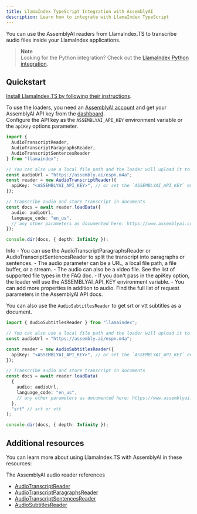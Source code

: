 ```yaml
---
title: LlamaIndex TypeScript Integration with AssemblyAI
description: Learn how to integrate with LlamaIndex TypeScript
---
```


You can use the AssemblyAI readers from LlamaIndex.TS to transcribe audio files inside your LlamaIndex applications.

> **Note**  
> Looking for the Python integration? Check out the [LlamaIndex Python integration](/docs/integrations/llamaindex/python).

## Quickstart

[Install LlamaIndex.TS by following their instructions](https://ts.llamaindex.ai/installation).

To use the loaders, you need an [AssemblyAI account](https://www.assemblyai.com/dashboard/signup) and get your AssemblyAI API key from the [dashboard](https://www.assemblyai.com/app/account).  
Configure the API key as the `ASSEMBLYAI_API_KEY` environment variable or the `apiKey` options parameter.

```typescript
import { 
  AudioTranscriptReader, 
  AudioTranscriptParagraphsReader, 
  AudioTranscriptSentencesReader 
} from "llamaindex";

// You can also use a local file path and the loader will upload it to AssemblyAI for you.
const audioUrl = "https://assembly.ai/espn.m4a";
const reader = new AudioTranscriptReader({
  apiKey: "<ASSEMBLYAI_API_KEY>", // or set the `ASSEMBLYAI_API_KEY` env variable
});

// Transcribe audio and store transcript in documents
const docs = await reader.loadData({
  audio: audioUrl,
  language_code: "en_us",
  // any other parameters as documented here: https://www.assemblyai.com/docs/api-reference/transcript#create-a-transcript
});

console.dir(docs, { depth: Infinity });
```

<Info>
Info
- You can use the AudioTranscriptParagraphsReader or AudioTranscriptSentencesReader to split the transcript into paragraphs or sentences.
- The audio parameter can be a URL, a local file path, a file buffer, or a stream.
- The audio can also be a video file. See the list of supported file types in the FAQ doc.
- If you don't pass in the apiKey option, the loader will use the ASSEMBLYAI_API_KEY environment variable.
- You can add more properties in addition to audio. Find the full list of request parameters in the AssemblyAI API docs.
</Info>

You can also use the `AudioSubtitlesReader` to get srt or vtt subtitles as a document.

```typescript
import { AudioSubtitlesReader } from "llamaindex";

// You can also use a local file path and the loader will upload it to AssemblyAI for you.
const audioUrl = "https://assembly.ai/espn.m4a";

const reader = new AudioSubtitlesReader({
  apiKey: "<ASSEMBLYAI_API_KEY>", // or set the `ASSEMBLYAI_API_KEY` env variable
});

// Transcribe audio and store transcript in documents
const docs = await reader.loadData(
  {
    audio: audioUrl,
    language_code: "en_us",
    // any other parameters as documented here: https://www.assemblyai.com/docs/api-reference/transcript#create-a-transcript
  },
  "srt" // srt or vtt
);

console.dir(docs, { depth: Infinity });
```

## Additional resources

You can learn more about using LlamaIndex.TS with AssemblyAI in these resources:

The AssemblyAI audio reader references

- [AudioTranscriptReader](https://ts.llamaindex.ai/api/classes/AudioTranscriptReader)
- [AudioTranscriptParagraphsReader](https://ts.llamaindex.ai/api/classes/AudioTranscriptParagraphsReader)
- [AudioTranscriptSentencesReader](https://ts.llamaindex.ai/api/classes/AudioTranscriptSentencesReader)
- [AudioSubtitlesReader](https://ts.llamaindex.ai/api/classes/AudioSubtitlesReader)